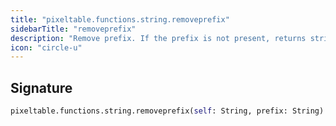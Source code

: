 ```yaml
---
title: "pixeltable.functions.string.removeprefix"
sidebarTitle: "removeprefix"
description: "Remove prefix. If the prefix is not present, returns string."
icon: "circle-u"
---
```

## Signature

```python
pixeltable.functions.string.removeprefix(self: String, prefix: String) -> String
```

